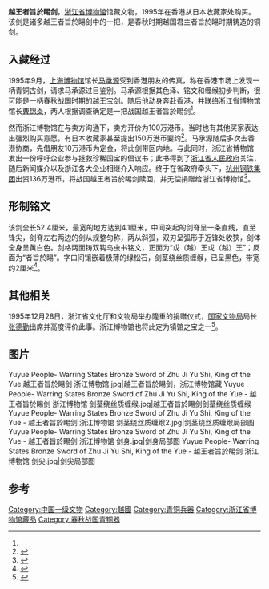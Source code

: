 '''越王者旨於睗剑'''，[[浙江省博物馆|浙江省博物馆]]馆藏文物，1995年在香港从日本收藏家处购买。该剑是诸多越王者旨於睗剑中的一把，是春秋时期越国君主者旨於睗时期铸造的铜剑。

== 入藏经过 ==
1995年9月，[[上海博物馆|上海博物馆]]馆长[[马承源|马承源]]受到香港朋友的传真，称在香港市场上发现一柄青铜古剑，请求马承源过目鉴别。马承源根据其色泽、铭文和缠缑初步判断，很可能是一柄春秋战国时期的越王宝剑。随后他动身奔赴香港，并联络浙江省博物馆馆长[[曹锦炎|曹锦炎]]，两人根据调查确定是一把战国越王者旨於睗剑<ref name=f />。

然而浙江博物馆在与卖方沟通下，卖方开价为100万港币。当时也有其他买家表达出强烈购买意愿，有日本收藏家甚至提出150万港币要约<ref name=f>{{Cite book|title=青铜大家 马承源传|last=张瑶著|first=|publisher=南京：[[江苏人民出版社|江苏人民出版社]]|year=2014.05|isbn=978-7-214-12120-2|location=|pages=125-126}}</ref>。马承源随后多次去香港协商，先借朋友10万港币为定金，将此剑带回内地。与此同时，浙江省博物馆发出一份呼吁企业参与拯救珍稀国宝的倡议书；此书得到了[[浙江省人民政府|浙江省人民政府]]关注，随后新闻媒介以及浙江各大企业相继介入响应。终于在省政府牵头下，[[杭州钢铁集团|杭州钢铁集团]]出资136万港币，将战国越王者旨於睗剑赎回，并无偿捐赠给浙江省博物馆<ref>{{Cite book|title=以德育人 传承文明 杭州市爱国主义教育基地指南|last=杭州市精神文明建设委员会办公室|first=|publisher=杭州市精神文明建设委员会办公室|year=2006|isbn=|location=|pages=39-42}}</ref>。

== 形制铭文 ==
该剑全长52.4厘米，最宽的地方达到4.1厘米，中间突起的剑脊呈一条直线，直至锋尖，剑脊左右两边的剑从规整匀称，两从斜弧，双刃呈弧形于近锋处收狭，剑体全身呈黄白色。剑格两面铸双钩鸟虫书铭文，正面为“戉（越）王戉（越）王”；反面为“者旨於睗”。字口间镶嵌着极薄的绿松石，剑茎绕丝质缠缑，已呈黑色，带宽约2厘米<ref>{{Cite book|title=中国考古学年鉴 1996|last=中国考古学会编|first=|publisher=北京：[[文物出版社|文物出版社]]|year=1998.06|isbn=7-5010-0969-4|location=|pages=270}}</ref>。

== 其他相关 ==
1995年12月28日，浙江省文化厅和文物局举办隆重的捐赠仪式，[[国家文物局|国家文物局]]局长[[张德勤|张德勤]]出席并高度评价此事。浙江博物馆也将此定为镇馆之宝之一<ref>{{Cite book|title=浙江年鉴 1996|last=中国共产党浙江委员会，浙江省人民政府主办|first=|publisher=杭州：[[浙江人民出版社|浙江人民出版社]]|year=1996.09|isbn=7-213-01357-2|location=|pages=236}}</ref>。

== 图片 ==
<gallery mode="packed-overlay" heights="150">
Yuyue People- Warring States Bronze Sword of Zhu Ji Yu Shi, King of the Yue 越王者旨於睗剑 浙江博物馆.jpg|越王者旨於睗剑，浙江博物馆藏
Yuyue People- Warring States Bronze Sword of Zhu Ji Yu Shi, King of the Yue - 越王者旨於睗剑 浙江博物馆 剑茎绕丝质缠缑.jpg|越王者旨於睗剑剑茎绕丝质缠缑
Yuyue People- Warring States Bronze Sword of Zhu Ji Yu Shi, King of the Yue - 越王者旨於睗剑 浙江博物馆 剑茎绕丝质缠缑2.jpg|剑茎绕丝质缠缑局部图
Yuyue People- Warring States Bronze Sword of Zhu Ji Yu Shi, King of the Yue - 越王者旨於睗剑 浙江博物馆 剑身.jpg|剑身局部图
Yuyue People- Warring States Bronze Sword of Zhu Ji Yu Shi, King of the Yue - 越王者旨於睗剑 浙江博物馆 剑尖.jpg|剑尖局部图
</gallery>

== 参考 ==
{{reflist|30em}}

[[Category:中国一级文物|Category:中国一级文物]]
[[Category:越國|Category:越國]]
[[Category:青铜兵器|Category:青铜兵器]]
[[Category:浙江省博物馆藏品|Category:浙江省博物馆藏品]]
[[Category:春秋战国青铜器|Category:春秋战国青铜器]]